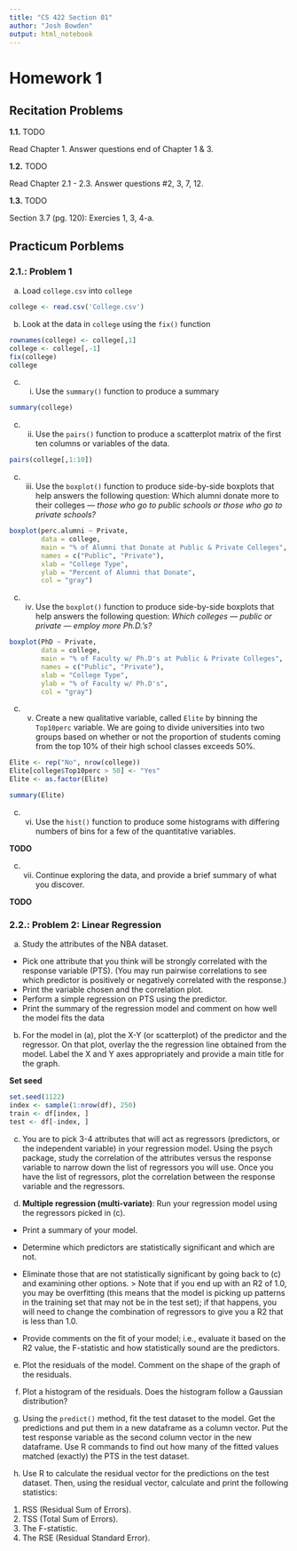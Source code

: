```yaml
---
title: "CS 422 Section 01"
author: "Josh Bowden"
output: html_notebook
---
```


# Homework 1

## Recitation Problems

 **1.1.** TODO

 Read Chapter 1. Answer questions end of Chapter 1 & 3. 
 
 **1.2.** TODO
 
 Read Chapter 2.1 - 2.3. Answer questions #2, 3, 7, 12.
 
 **1.3.** TODO
 
 Section 3.7 (pg. 120): Exercies 1, 3, 4-a.


## Practicum Porblems

### **2.1.**: Problem 1
 
 (a) Load `college.csv` into `college`
```r
college <- read.csv('College.csv')
```

 (b) Look at the data in `college` using the `fix()` function
```r
rownames(college) <- college[,1]
college <- college[,-1]
fix(college)
college
```
 

 (c) (i) Use the `summary()` function to produce a summary
```r
summary(college)
```

 (c) (ii) Use the `pairs()` function to produce a scatterplot matrix of the first ten columns or variables of the data.
```r
pairs(college[,1:10])
```

 (c) (iii) Use the `boxplot()` function to produce side-by-side boxplots that help answers the following question: Which alumni
donate more to their colleges --- *those who go to public schools or those who go to private schools?*
```r
boxplot(perc.alumni ~ Private,
        data = college,
        main = "% of Alumni that Donate at Public & Private Colleges",
        names = c("Public", "Private"),
        xlab = "College Type",
        ylab = "Percent of Alumni that Donate",
        col = "gray")
```

 (c) (iv) Use the `boxplot()` function to produce side-by-side boxplots that help answers the following question: *Which colleges --- public or private --- employ more Ph.D.’s?*
```r
boxplot(PhD ~ Private,
        data = college,
        main = "% of Faculty w/ Ph.D's at Public & Private Colleges",
        names = c("Public", "Private"),
        xlab = "College Type",
        ylab = "% of Faculty w/ Ph.D's",
        col = "gray")
```

 (c) (v) Create a new qualitative variable, called `Elite` by binning the `Top10perc` variable. We are going to divide universities into
two groups based on whether or not the proportion of students coming from the top 10% of their high school classes
exceeds 50%.
```r
Elite <- rep("No", nrow(college))
Elite[college$Top10perc > 50] <- "Yes"
Elite <- as.factor(Elite)

summary(Elite)
```

 (c) (vi) Use the `hist()` function to produce some histograms with differing numbers of bins for a few of the quantitative variables.

 **TODO**
 
 (c) (vii) Continue exploring the data, and provide a brief summary of what you discover.
 
 **TODO**


### **2.2.**: Problem 2: Linear Regression

 (a) Study the attributes of the NBA dataset.
  * Pick one attribute that you think will be strongly correlated with the response variable (PTS). (You may run pairwise correlations to see which predictor is positively or negatively correlated with the response.)
  * Print the variable chosen and the correlation plot.
  * Perform a simple regression on PTS using the predictor.
  * Print the summary of the regression model and comment on how well the model fits the data
 
 (b) For the model in (a), plot the X-Y (or scatterplot) of the predictor and the regressor. On that plot, overlay the the
regression line obtained from the model. Label the X and Y axes appropriately and provide a main title for the graph.

**Set seed**
```r
set.seed(1122)
index <- sample(1:nrow(df), 250)
train <- df[index, ]
test <- df[-index, ]
```

 (c) You are to pick 3-4 attributes that will act as regressors (predictors, or the independent variable) in your regression
model. Using the psych package, study the correlation of the attributes versus the response variable to narrow down the list
of regressors you will use. Once you have the list of regressors, plot the correlation between the response variable and the
regressors.

 (d) **Multiple regression (multi-variate)**: Run your regression model using the regressors picked in (c).
 
 * Print a summary of your model.
 * Determine which predictors are statistically significant and which are not.
 * Eliminate those that are not statistically significant by going back to (c) and examining other options.
    > Note that if you end up with an R2 of 1.0, you may be overfitting (this means that the model is picking up patterns in the training set that may not be in the test set); if that happens, you will need to change the combination of regressors to give you a R2 that is less than 1.0.
    
  * Provide comments on the fit of your model; i.e., evaluate it based on the R2 value, the F-statistic and how statistically sound are the predictors.

 (e) Plot the residuals of the model. Comment on the shape of the graph of the residuals.

 (f) Plot a histogram of the residuals. Does the histogram follow a Gaussian distribution?
 
 (g) Using the `predict()` method, fit the test dataset to the model. Get the predictions and put them in a new dataframe as a
column vector. Put the test response variable as the second column vector in the new dataframe. Use R commands to find
out how many of the fitted values matched (exactly) the PTS in the test dataset.

 (h) Use R to calculate the residual vector for the predictions on the test dataset. Then, using the residual vector, calculate and print the following statistics:

  1. RSS (Residual Sum of Errors).
  2. TSS (Total Sum of Errors).
  3. The F-statistic.
  4. The RSE (Residual Standard Error).

